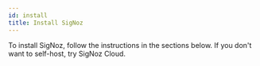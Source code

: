 ```yaml
---
id: install
title: Install SigNoz
---
```


To install SigNoz, follow the instructions in the sections below. If you don't want to self-host, try SigNoz Cloud.

<DocCardContainer>
<DocCard
    title="📄️ Setup SigNoz Cloud"
    description="Easy way to get started with SigNoz"
    href="/docs/cloud/"
/>

<DocCard
    title="📄️ Self Host SigNoz"
    description="Docker, Docker Swarm, Kubernetes"
    href="/docs/cloud/"
/>


<DocCard
    title="📄️ Install OTel Collector"
    description="VM, Kubernetes"
    href="/docs/tutorial/opentelemetry-binary-usage-in-virtual-machine"
/>


</DocCardContainer>